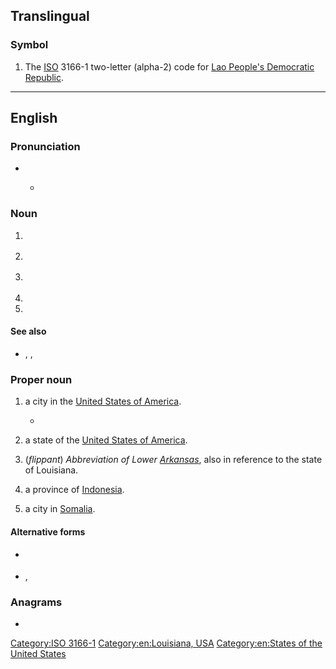 {{also|Appendix:Variations of "la"}}
==Translingual==

===Symbol===
{{head|mul|symbol}}

# The [[ISO]] 3166-1 two-letter (alpha-2) code for [[Lao People's Democratic Republic]].

[[Category:ISO 3166-1]]

----


==English==

===Pronunciation===
* {{IPA|en|/ˌɛl ˈeɪ/}}
** {{a|US}} {{IPA|en|[ˌɛɫ ˈlej]}}

===Noun===
{{en-noun}}

# {{lb|en|anatomy|medicine}} {{initialism of|en|[[left]] [[atrium]]}}
# {{lb|en|inorganic compound}} {{initialism of|en|lead arsenate}}
# {{lb|en|pharmacology}} {{initialism of|en|local anesthetic}}
# {{initialism of|en|lateral area}}
# {{initialism of|en|[[local]] [[authority]]}}

====See also====
* {{sense|left atrium}} {{l|en|LV}}, {{l|en|RA}}, {{l|en|RV}}

===Proper noun===
{{en-proper noun}}

# {{initialism of|en|Los Angeles|dot=,}} a city in the [[United States of America]].
#* {{quote-av|en||{{w|Andrea Baker}}|{{w|Totally Spies!}}: Undercover|3|24|role=Clover|episode=Evil Promotion Much?|writers=Robert and Michelle LaMoreaux; Nicole Demerse; Jef Biederman; Richard Clark|network={{w|Teletoon}}|publisher={{w|Marathon Media}}|date=May 1 2005|passage=Speaking as an '''LA''' native, this is the longest earthquake I’ve ever felt!}}
# {{abbreviation of|en|Louisiana|dot=,}} a state of the [[United States of America]].
# (''flippant'') ''Abbreviation of Lower [[Arkansas]]'', also in reference to the state of Louisiana.
# {{abbreviation of|en|Lampung|dot=,}} a province of [[Indonesia]].
# {{initialism of|en|Las Anod|dot=,}} a city in [[Somalia]].

====Alternative forms====
* {{sense|Louisiana}} {{l|en|La.}}
* {{sense|Los Angeles}} {{l|en|L.A.}}, {{l|en|L. A.}}

===Anagrams===
* {{anagrams|en|a=al|& al.|-al|AL|Al|a.l.|al|al-}}

[[Category:en:Louisiana, USA]]
[[Category:en:States of the United States]]